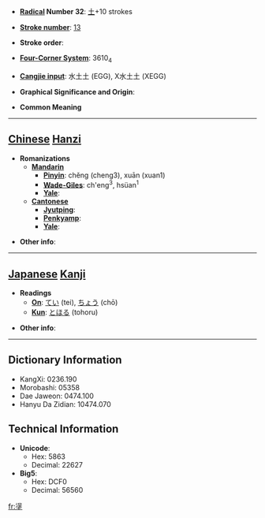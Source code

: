 * '''[[Wiktionary:Chinese radical index| Radical]] Number 32''': [[Wiktionary:Chinese radical index 土|土]]+10 strokes

* '''[[Wiktionary:Chinese total strokes index|Stroke number]]''': [[Wiktionary:Chinese total strokes index 13|13]]

* '''Stroke order''': 

* '''[[Wiktionary:Chinese four corner index|Four-Corner System]]''': 3610<sub>4</sub>

* '''[[Wiktionary:Chinese Cangjie index|Cangjie input]]''': 水土土 (EGG), X水土土 (XEGG)

* '''Graphical Significance and Origin''': 

* '''Common Meaning'''

----

== [[Chinese]] [[Hanzi]] ==

* '''Romanizations'''
** '''[[Mandarin]]'''
*** '''[[Pinyin]]''': chěng (cheng3), xuān (xuan1)
*** '''[[Wade-Giles]]''': ch'eng<sup>3</sup>, hsüan<sup>1</sup>
*** '''[[Yale]]''': 
** '''[[Cantonese]]'''
*** '''[[Jyutping]]''':
*** '''[[Penkyamp]]''': 
*** '''[[Yale]]''': 

* '''Other info''': 

----

== [[Japanese]] [[Kanji]] ==

* '''Readings'''
** '''[[On]]''': [[てい]] (tei), [[ちょう]] (chō)
** '''[[Kun]]''': [[とほる]] (tohoru)

* '''Other info''':  

----

== Dictionary Information ==

* KangXi: 0236.190
* Morobashi: 05358
* Dae Jaweon: 0474.100
* Hanyu Da Zidian: 10474.070

== Technical Information ==

* '''Unicode''':
** Hex: 5863
** Decimal: 22627
* '''Big5''':
** Hex: DCF0
** Decimal: 56560

[[fr:塣]]
